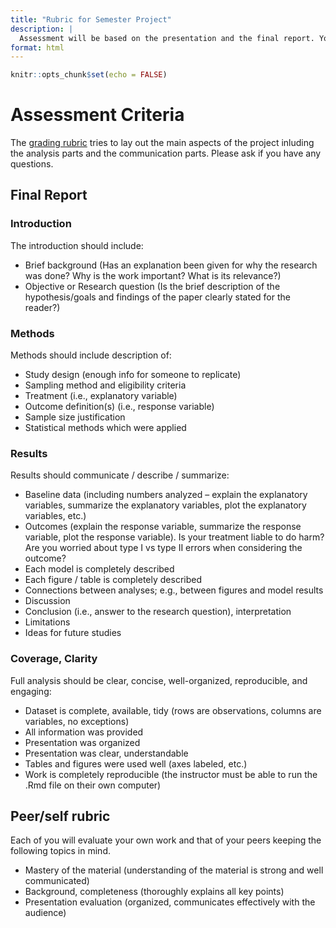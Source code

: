 ```yaml
---
title: "Rubric for Semester Project"
description: |
  Assessment will be based on the presentation and the final report. Your group itself, your class peers, and your professor will all provide feedback on the success of the project.
format: html
---
```


```r
knitr::opts_chunk$set(echo = FALSE)
```

# Assessment Criteria

The <a href = "https://m58-intro-stats.netlify.app/slides/Rubric_m58_s22_Islands.docx" target = "_blank">grading rubric</a> tries to lay out the main aspects of the project inluding the analysis parts and the communication parts.  Please ask if you have any questions.

## Final Report

### Introduction

The introduction should include:

*  Brief background (Has an explanation been given for why the research was done? Why is the work important? What is its relevance?)
*  Objective or Research question (Is the brief description of the hypothesis/goals and findings of the paper clearly stated for the reader?)

### Methods

Methods should include description of:

*  Study design (enough info for someone to replicate)
*  Sampling method and eligibility criteria
*  Treatment (i.e., explanatory variable)
*  Outcome definition(s) (i.e., response variable)
*  Sample size justification
*  Statistical methods which were applied

### Results

Results should communicate / describe / summarize:

*  Baseline data (including numbers analyzed – explain the explanatory variables, summarize the explanatory variables, plot the explanatory variables, etc.)
*  Outcomes (explain the response variable, summarize the response variable, plot the response variable).  Is your treatment liable to do harm?  Are you worried about type I vs type II errors when considering the outcome?
*  Each model is completely described
*  Each figure / table is completely described
*  Connections between analyses; e.g., between figures and model results
*  Discussion
*  Conclusion (i.e., answer to the research question), interpretation
*  Limitations
*  Ideas for future studies

### Coverage, Clarity

Full analysis should be clear, concise, well-organized, reproducible, and engaging:

*  Dataset is complete, available, tidy (rows are observations, columns are variables, no exceptions)
*  All information was provided
*  Presentation was organized
*  Presentation was clear, understandable
*  Tables and figures were used well (axes labeled, etc.)
*  Work is completely reproducible (the instructor must be able to run the .Rmd file on their own computer)  


## Peer/self rubric

Each of you will evaluate your own work and that of your peers keeping the following topics in mind.

   * Mastery of the material (understanding of the material is strong and well communicated)
   * Background, completeness (thoroughly explains all key points)
   * Presentation evaluation (organized, communicates effectively with the audience)

